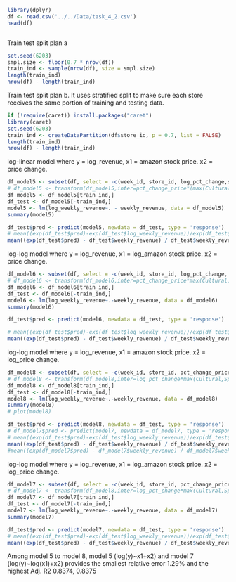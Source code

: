 ```r

library(dplyr)
df <- read.csv('../../Data/task_4_2.csv')
head(df)
```





```r

```



Train test split plan a
```r
set.seed(6203)
smpl.size <- floor(0.7 * nrow(df))
train_ind <- sample(nrow(df), size = smpl.size)
length(train_ind)
nrow(df) - length(train_ind)
```

Train test split plan b. It uses stratified split to make sure each store receives the same portion of training and testing data.
```r
if (!require(caret)) install.packages("caret")
library(caret)
set.seed(6203)
train_ind <- createDataPartition(df$store_id, p = 0.7, list = FALSE)
length(train_ind)
nrow(df) - length(train_ind)
```


log-linear model where y = log_revenue, x1 = amazon stock price. x2 = price change.

```r
df_model5 <- subset(df, select = -c(week_id, store_id, log_pct_change,store_id_WI_3, price_CA, price_WI, price_TX, gas_price, log_amzn_price))
# df_model5 <- transform(df_model5,inter=pct_change_price*(max(Cultural,Sporting,National,Religious)+1))
df_model5 <- df_model5[train_ind,]
df_test <- df_model5[-train_ind,]
model5 <- lm(log_weekly_revenue~. - weekly_revenue, data = df_model5)
summary(model5)
```

```r
df_test$pred <- predict(model5, newdata = df_test, type = 'response')
# mean((exp(df_test$pred)-exp(df_test$log_weekly_revenue))/exp(df_test$log_weekly_revenue))
mean((exp(df_test$pred) - df_test$weekly_revenue) / df_test$weekly_revenue)
```



log-log model where y = log_revenue, x1 = log_amazon stock price. x2 = price change.
```r
df_model6 <- subset(df, select = -c(week_id, store_id, log_pct_change, store_id_WI_3, price_CA, price_WI, price_TX, gas_price, amzn_price))
# df_model6 <- transform(df_model6,inter=pct_change_price*max(Cultural,Sporting,National,Religious))
df_model6 <- df_model6[train_ind,]
df_test <- df_model6[-train_ind,]
model6 <- lm(log_weekly_revenue~.-weekly_revenue, data = df_model6)
summary(model6)
```


```r
df_test$pred <- predict(model6, newdata = df_test, type = 'response')

# mean((exp(df_test$pred)-exp(df_test$log_weekly_revenue))/exp(df_test$log_weekly_revenue))
mean((exp(df_test$pred) - df_test$weekly_revenue) / df_test$weekly_revenue)
```


log-log model where y = log_revenue, x1 = amazon stock price. x2 = log_price change.
```r
df_model8 <- subset(df, select = -c(week_id, store_id, pct_change_price, store_id_WI_3, price_CA, price_WI, price_TX, gas_price, log_amzn_price))
# df_model8 <- transform(df_model8,inter=log_pct_change*max(Cultural,Sporting,National,Religious))
df_model8 <- df_model8[train_ind,]
df_test <- df_model8[-train_ind,]
model8 <- lm(log_weekly_revenue~.-weekly_revenue, data = df_model8)
summary(model8)
# plot(model8)
```


```r
df_test$pred <- predict(model8, newdata = df_test, type = 'response')
# df_model7$pred <- predict(model7, newdata = df_model7, type = 'response')
# mean((exp(df_test$pred)-exp(df_test$log_weekly_revenue))/exp(df_test$log_weekly_revenue))
mean((exp(df_test$pred) - df_test$weekly_revenue) / df_test$weekly_revenue)
#mean((exp(df_model7$pred) - df_model7$weekly_revenue) / df_model7$weekly_revenue)

```


log-log model where y = log_revenue, x1 = log_amazon stock price. x2 = log_price change.
```r
df_model7 <- subset(df, select = -c(week_id, store_id, pct_change_price, store_id_WI_3, price_CA, price_WI, price_TX, gas_price, amzn_price))
# df_model7 <- transform(df_model8,inter=log_pct_change*max(Cultural,Sporting,National,Religious))
df_model7 <- df_model7[train_ind,]
df_test <- df_model7[-train_ind,]
model7 <- lm(log_weekly_revenue~.-weekly_revenue, data = df_model7)
summary(model7)
```

```r
df_test$pred <- predict(model7, newdata = df_test, type = 'response')
# mean((exp(df_test$pred)-exp(df_test$log_weekly_revenue))/exp(df_test$log_weekly_revenue))
mean((exp(df_test$pred) - df_test$weekly_revenue) / df_test$weekly_revenue)
```


Among model 5 to model 8, model 5 (log(y)~x1+x2)  and model 7 (log(y)~log(x1)+x2) provides the smallest relative error 1.29% and the highest Adj. R2 0.8374, 0.8375